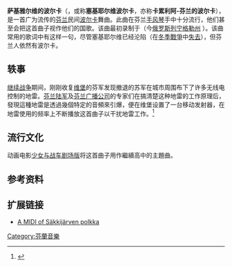 {{original research|time=2016-06-04T10:25:52+00:00}}
'''萨基雅尔维的波尔卡'''（{{lang-fi|Säkkijärven polkka}}，或称'''塞基耶尔维波尔卡'''，亦称'''卡累利阿-芬兰的波尔卡'''），是一首广为流传的[[芬兰|芬兰]]民间[[波尔卡|波尔卡]]舞曲。此曲在芬兰[[手风琴|手风琴]]手中十分流行，他们甚至会把这首曲子视作他们的国歌。该曲最初录制于{{tsl|fi|Säkkijärvi|塞基耶尔维}}（今[[俄罗斯|俄罗斯]][[列宁格勒州|列宁格勒州]]{{tsl|ru|Кондратьево (Ленинградская область)|康德拉季沃}} ）。该曲常用的歌词中有这样一句，尽管塞基耶尔维已经沦陷（在[[冬季戰爭|冬季戰爭]]中[[莫斯科和平協定|失去]]），但芬兰人依然有波尔卡。

==轶事==
[[继续战争|继续战争]]期间，刚刚收复[[维堡|维堡]]的芬军发现撤退的苏军在城市周围布下了许多无线电控制的地雷。[[芬兰陆军|芬兰陆军]]及[[芬兰广播公司|芬兰广播公司]]的专家们在搞清楚这种地雷的工作原理后，發現這種地雷是透過幾個特定的音頻來引爆，便在维堡设置了一台移动发射器，在地雷使用的频率上不断播放这首曲子以干扰地雷工作。<ref>{{cite news|url=http://everything2.com/title/S%25C3%25A4kkij%25C3%25A4rven+Polkka|title=Säkkijärven Polkka}}</ref>

== 流行文化 ==
动画电影[[少女与战车#OVA.E8.88.87.E5.89.A7.E5.9C.BA.E7.89.88|少女与战车剧场版]]将这首曲子用作繼續高中的主題曲。

== 参考资料 ==
{{Reflist}}

== 扩展链接 ==
* [http://koti.mbnet.fi/jounir/Spolkka2.mid A MIDI of Säkkijärven polkka]

[[Category:芬蘭音樂|Category:芬蘭音樂]]
